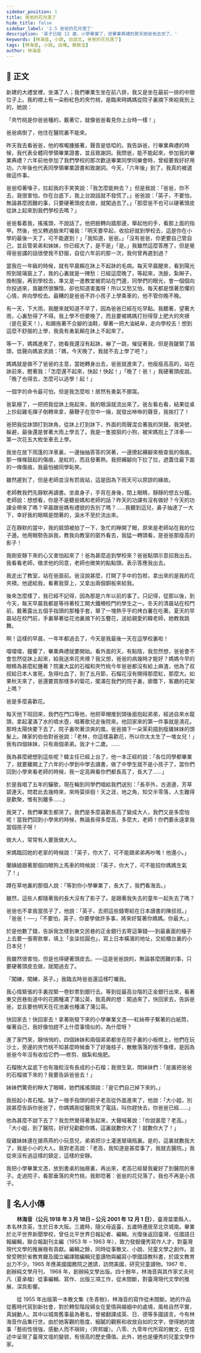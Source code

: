 ```yaml
---
sidebar_position: 1
title: 爸爸的花兒落了
hide_title: false
sidebar_label: '2.5 爸爸的花兒落了'
description: '英子已經 12 歲，小學畢業了，但畢業典禮的那天她爸爸去世了。'
keywords: [林海音, 小說, 白話文, 爸爸的花兒落了]
tags: [林海音, 小說, 自傳, 散敘法]
author: 林海音
---
```


## 📖 正文

<div className="main prose">

新建的大禮堂裡，坐滿了人；我們畢業生坐在前八排，我又是坐在最前一排的中間位子上。我的襟上有一朵粉紅色的夾竹桃，是臨來時媽媽從院子裏摘下來給我別上的，她說：

「夾竹桃是你爸爸種的，戴著它，就像爸爸看見你上台時一樣！」

爸爸病倒了，他住在醫院裏不能來。

昨天我去看爸爸，他的喉嚨腫脹著，聲音是低啞的。我告訴爸，行畢業典禮的時候，我代表全體同學領畢業證書，並且致謝詞。我問爸，能不能起來，參加我的畢業典禮？六年前他參加了我們學校的那次歡送畢業同學同樂會時，曾經要我好好用功，六年後也代表同學領畢業證書和致謝詞。今天，「六年後」到了，我真的被選做這件事。

爸爸啞著嗓子，拉起我的手笑笑說：「我怎麼能夠去？」但是我說：「爸爸，你不去，我很害怕，你在台底下，我上台說話就不發慌了。」爸爸說：「英子，不要怕，無論甚麼困難的事，只要硬著頭皮去做，就闖過去了。」「那麼爸不也可以硬著頭皮從牀上起來到我們學校去嗎？」

爸爸看着我，搖搖頭，不說話了。他把臉轉向牆那邊，舉起他的手，看那上面的指甲。然後，他又轉過臉來叮囑我：「明天要早起，收拾好就到學校去，這是你在小學的最後一天了，可不能遲到！」「我知道，爸爸。」「沒有爸爸，你更要自己管自己，並且管弟弟和妹妹，你已經大了，是不是」「是。」我雖然這麼答應了，但是覺得爸爸講的話很使我不舒服，自從六年前的那一次，我何曾再遲到過？

當我在一年級的時候，就有早晨賴在牀上不起牀的毛病。每天早晨醒來，看到陽光照到玻璃窗上了，我的心裏就是一陣愁：已經這麼晚了，等起來，洗臉，紮辮子，換制服，再到學校去，準又是一進教堂被罰站在門邊，同學們的眼光，會一個個向你投過來，我雖然很懶惰，卻也知道害羞呀！所以又愁又怕，每天都是懷著恐懼的心情，奔向學校去。最糟的是爸爸不許小孩子上學乘車的，他不管你晚不晚。

有一天，下大雨，我醒來就知道不早了，因為爸爸已經在吃早點。我聽著，望著大雨，心裏愁得了不得。我上學不但要晚了，而且要被媽媽打扮得穿上肥大的夾襖（是在夏天！），和踢拖著不合腳的油鞋，舉著一把大油紙傘，走向學校去！想到這麼不舒服的上學，我竟有勇氣賴在牀上不起來了。

等一下，媽媽進來了，她看我還沒有起牀，嚇了一跳，催促著我，但是我皺緊了眉頭，低聲向媽哀求說：「媽，今天晚了，我就不去上學了吧？」

媽媽就是做不了爸爸的主意，當她轉身出去，爸爸就進來了。他瘦瘦高高的，站在牀前來，瞪著我：「怎麼還不起來，快起！快起！」「晚了！爸！」我硬著頭皮說。「晚了也得去，怎麼可以逃學！起！」

一個字的命令最可怕，但是我怎麼啦！居然有勇氣不挪窩。

爸氣極了，一把把我從牀上拖起來，我的眼淚就流出來了。爸左看右看，結果從桌上抄起雞毛撣子倒轉來拿，藤鞭子在空中一掄，就發出咻咻的聲音，我挨打了！

爸把我從牀頭打到牀角，從牀上打到牀下，外面的雨聲混合著我的哭聲。我哭號，躲避，最後還是冒著大雨上學去了。我是一隻狼狽的小狗，被宋媽抱上了洋車──第一次花五大枚坐車去上學。

我坐在放下雨篷的洋車裏，一邊抽抽答答的哭著，一邊撩起褲腳來檢查我的傷痕。那一條條鼓起的傷痕，是紅的，而且發著熱。我把褲腳向下拉了拉，遮蓋住最下面的一條傷痕，我最怕被同學恥笑。

雖然遲到了，但是老師並沒有罰我站，這是因為下雨天可以原諒的緣故。

老師教我們先靜默再讀書。坐直身子，手背在身後，閉上眼睛，靜靜的想五分鐘。老師說：想想看，你是不是聽爸媽和老師的話？昨天的功課有沒有做好？今天的功課全帶來了嗎？早晨跟爸媽有禮貌的告別了嗎？……我聽到這兒，鼻子抽達了一大下，幸好我的眼睛是閉著的，淚水不至於流出來。

正在靜默的當中，我的肩頭被拍了一下，急忙的睜開了眼，原來是老師站在我的位子邊。他用眼勢告訴我，教我向教室的窗外看去，我猛一轉頭看，是爸爸那瘦高的影子！

我剛安靜下來的心又害怕起來了！爸為甚麼追到學校來？爸爸點頭示意招我出去。我看看老師，徵求他的同意，老師也微笑的點點頭，表示答應我出去。

我走出了教室，站在爸面前。爸沒說甚麼，打開了手中的包袱，拿出來的是我的花夾襖。他遞給我，看著我穿上，又拿出兩個銅板來給我。

後來怎麼樣了，我已經不記得，因為那是六年以前的事了。只記得，從那以後，到今天，每天早晨我都是等待著校工開大鐵柵校門的學生之一。冬天的清晨站在校門前，戴著露出五個手指頭的那種手套，舉了一塊熱乎乎的烤白薯在吃著。夏天的早晨站在校門前，手裏舉著從花池裏摘下的玉簪花，送給親愛的韓老師，她教我跳舞。

啊！這樣的早晨，一年年都過去了，今天是我最後一天在這學校裏啦！

噹噹噹，鐘響了，畢業典禮就要開始。看外面的天，有點陰，我忽然想，爸爸會不會忽然從牀上起來，給我送來花夾襖？我又想，爸爸的病幾時才能好？媽媽今早的眼睛為甚麼紅腫著？院裏大盆的石榴和夾竹桃今年爸爸都沒有給上麻渣，他為了叔叔給日本人害死，急得吐血了，到了五月節，石榴花沒有開得那麼紅，那麼大。如果秋天來了，爸還要買那樣多的菊花，擺滿在我們的院子裏，廊簷下，客廳的花架上嗎？

爸是多麼喜歡花。

每天他下班回來，我們在門口等他，他把草帽推到頭後面抱起弟弟，經過自來水龍頭，拿起灌滿了水的噴水壺，唱著歌兒走後院來。他回家來的第一件事就是澆花。那時太陽快要下去了，院子裏吹著涼爽的風，爸爸摘下一朵茉莉插到瘦雞妹妹的頭髮上。陳家的伯伯對爸爸說：「老林，你這樣喜歡花，所以你太太生了一堆女兒！」我有四個妹妹，只有兩個弟弟。我才十二歲。……

我為甚麼總想到這些呢？韓主任已經上台了，他一本正經的說：「各位同學都畢業了，就要離開上了六年的小學到中學去讀書，做了中學生就不是小孩子了，當你們回到小學來看老師的時候，我一定高興看你們都長高了，長大了……」

於是我唱了五年的驪歌，現在輪到同學們唱給我們送別：「長亭外，古道邊，芳草碧連天。問君此去幾時來，來時莫徘徊！天之涯，地之角，知交半零落，人生難得是歡聚，惟有別離多……」

我哭了，我們畢業生都哭了。我們是多麼喜歡長高了變成大人，我們又是多麼怕呢！當我們回到小學來的時候，無論長得多麼高，多麼大，老師！你們要永遠拿我當個孩子呀！

做大人，常常有人要我做大人。

宋媽臨回她的老家的時候說：「英子，你大了，可不能跟弟弟再吵嘴！他還小。」

蘭姨娘跟著那個四眼狗上馬車的時候說：「英子，你大了，可不能招你媽媽生氣了！」

蹲在草地裏的那個人說：「等到你小學畢業了，長大了，我們看海去。」

雖然，這些人都隨著我的長大沒有了影子了。是跟著我失去的童年一起失去了嗎？

爸爸也不拿我當孩子了，他說：「英子，去把這些錢寄給在日本讀書的陳叔叔。」「爸爸！──」「不要怕，英子，你要學做許多事，將來好幫著你媽媽。你最大。」

於是他數了錢，告訴我怎樣到東交民巷的正金銀行去寄這筆錢──到最裏面的檯子上去要一張寄款單，填上「金柒拾圓也」，寫上日本橫濱的地址，交給櫃台裏的小日本兒！

我雖然很害怕，但是也得硬著頭皮去。──這是爸爸說的，無論甚麼困難的事，只要硬著頭皮去做，就闖過去了。

「闖練，闖練，英子。」我臨去時爸爸還這樣叮囑我。

我心情緊張的手裏捏緊一卷鈔票到銀行去。等到從最高台階的正金銀行出來，看著東交民巷街道中的花圃種滿了蒲公英，我高興的想：闖過來了，快回家去，告訴爸爸，並且要他明天在花池裏也種滿了蒲公英。

快回家去！快回家去！拿著剛發下來的小學畢業文憑──紅絲帶子繫著的白紙筒，催著自己，我好像怕趕不上什麼事情似的，為什麼呀？

進了家門來，靜悄悄的，四個妹妹和兩個弟弟都坐在院子裏的小板櫈上，他們在玩沙土，旁邊的夾竹桃不知甚麼時候垂下了好幾枝子，散散落落的很不像樣，是因為爸爸今年沒有收拾它們──修剪、捆紮和施肥。

石榴樹大盆底下也有幾粒沒有長成的小石榴；我很生氣，問妹妹們：「是誰把爸爸的石榴摘下來的？我要告訴爸爸去！」

妹妹們驚奇的睜大了眼睛，她們搖搖頭說：「是它們自己掉下來的。」

我撿起小青石榴。缺了一根手指頭的廚子老高從外面進來了，他說：「大小姐，別說甚麼告訴你爸爸了，你媽媽剛從醫院來了電話，叫你趕快去，你爸爸已經……」

他為甚麼不說下去了？我忽然覺得著急起來，大聲喊著說：「你說甚麼？老高。」「大小姐，到了醫院，好好兒勸勸你媽，這裏就數你大了！就數你大了！」

瘦雞妹妹還在搶燕燕的小玩意兒，弟弟把沙土灌進玻璃瓶裏。是的，這裏就數我大了，我是小小的大人。我對老高說：「老高，我知道是甚麼事了，我就去醫院。」我從來沒有過這樣的鎮定，這樣的安靜。

我把小學畢業文憑，放到書桌的抽屜裏，再出來，老高已經替我雇好了到醫院的車子。走過院子，看那垂落的夾竹桃，我默唸著：爸爸的花兒落了，我也不再是小孩子。

</div>

<!-- ## 💬 字詞解釋

<details>
<summary>展開文言字詞</summary>

<ol> 

<li><span className="py-circle">粵</span> [星]，[sing1]。</li>
    
</ol>

</details> -->

<!-- ## 📺 影片導讀

<Tabs>
  <TabItem value="作品講解">
    <Youtube></Youtube>
  </TabItem>
</Tabs> -->

<!-- ## 🌈 課文賞析 -->

## 🦹 名人小傳

　　**林海音（公元 1918 年 3 月 18日 – 公元 2001 年 12 月 1 日）**，臺灣苗栗縣人，本名林含英，生於日本大阪。三歲時，隨父母返臺，五歲時遷居至北京城南。畢業於北平世界新聞學校，曾任北平世界日報記者、編輯。光復後返回臺灣，任國語日報編輯，聯合報副刊主編（1953 年 – 1963 年），致力發掘優秀寫作人才，對臺灣現代文學的推展極有貢獻。編輯之餘，同時從事散文、小說、兒童文學之創作。並曾受聘於省教育廳及國立編譯館編輯兒童讀物與編寫小學國語教科書，於語文教育出力不少。1965 年應美國國務院之邀請，訪問美國，研究兒童讀物。1967 年，創辦純文學月刊， 1968 年，創辦純文學出版。四十餘年，林海音與其作家丈夫何凡（夏承楹）從事編輯、寫作、出版三項工作，從未間斷，對臺灣現代文學的推展，深具影響。

　　從 1955 年出版第一本散文集《冬青樹》，林海音的寫作從未間斷。她的作品從舊時代寫到新社會，對於轉型階段婦女在愛情與婚姻中的處境，風格自然平實，真誠動人。其中以城南舊事最為著名，曾被翻譯成英、日、德等多國語言。今有林海音作品集行世。由於她客觀的態度、細膩的觀察和收放自如的文字，使得她的故事「藝術性很強，感動人而不瑣碎」〈齊邦媛〉。八零、九零年代所寫的散文，在憶述中呈現了臺灣文壇的變貌，有很高的歷史價值。此外，她也是優秀的兒童文學作家。


<!-- ## 📚 延伸閱讀 -->

<Challenges>

<ChallengeItem label="評估練習">

<Quiz href="https://docs.google.com/forms/d/1Rv0PONd-_6jgDy16-nOeeZC5JM6U3Kq9fwccueBOU4U/copy" />

<Solution>

<QuizAnswers />

</Solution>

</ChallengeItem>

</Challenges>